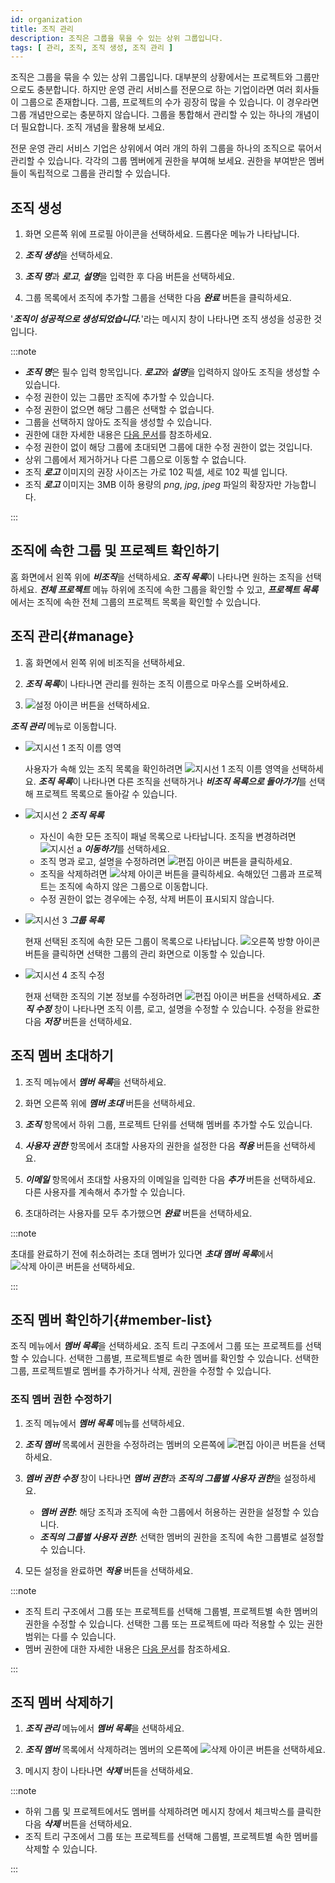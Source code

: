 ```yaml
---
id: organization
title: 조직 관리
description: 조직은 그룹을 묶을 수 있는 상위 그룹입니다.
tags: [ 관리, 조직, 조직 생성, 조직 관리 ]
---
```


조직은 그룹을 묶을 수 있는 상위 그룹입니다. 대부분의 상황에서는 프로젝트와 그룹만으로도 충분합니다. 하지만 운영 관리 서비스를 전문으로 하는 기업이라면 여러 회사들이 그룹으로 존재합니다. 그룹, 프로젝트의 수가 굉장히 많을 수 있습니다. 이 경우라면 그룹 개념만으로는 충분하지 않습니다. 그룹을 통합해서 관리할 수 있는 하나의 개념이 더 필요합니다. 조직 개념을 활용해 보세요.

전문 운영 관리 서비스 기업은 상위에서 여러 개의 하위 그룹을 하나의 조직으로 묶어서 관리할 수 있습니다. 각각의 그룹 멤버에게 권한을 부여해 보세요. 권한을 부여받은 멤버들이 독립적으로 그룹을 관리할 수 있습니다.

## 조직 생성

1. 화면 오른쪽 위에 프로필 아이콘을 선택하세요. 드롭다운 메뉴가 나타납니다.

1. ***조직 생성***을 선택하세요.

1. ***조직 명***과 ***로고***, ***설명***을 입력한 후 다음 버튼을 선택하세요.

1. 그룹 목록에서 조직에 추가할 그룹을 선택한 다음 ***완료*** 버튼을 클릭하세요.

'***조직이 성공적으로 생성되었습니다.***'라는 메시지 창이 나타나면 조직 생성을 성공한 것입니다.

:::note

* ***조직 명***은 필수 입력 항목입니다. ***로고***와 ***설명***을 입력하지 않아도 조직을 생성할 수 있습니다.
* 수정 권한이 있는 그룹만 조직에 추가할 수 있습니다.
* 수정 권한이 없으면 해당 그룹은 선택할 수 없습니다.
* 그룹을 선택하지 않아도 조직을 생성할 수 있습니다.
* 권한에 대한 자세한 내용은 [다음 문서](project-structure#project-auth)를 참조하세요.
* 수정 권한이 없이 해당 그룹에 초대되면 그룹에 대한 수정 권한이 없는 것입니다.
* 상위 그룹에서 제거하거나 다른 그룹으로 이동할 수 없습니다.
* 조직 ***로고*** 이미지의 권장 사이즈는 가로 102 픽셀, 세로 102 픽셀 입니다. 
* 조직 ***로고*** 이미지는 3MB 이하 용량의 *png*, *jpg*, *jpeg* 파일의 확장자만 가능합니다.

:::

## 조직에 속한 그룹 및 프로젝트 확인하기

홈 화면에서 왼쪽 위에 ***비조직***을 선택하세요. ***조직 목록***이 나타나면 원하는 조직을 선택하세요. ***전체 프로젝트*** 메뉴 하위에 조직에 속한 그룹을 확인할 수 있고, ***프로젝트 목록***에서는 조직에 속한 전체 그룹의 프로젝트 목록을 확인할 수 있습니다.

## 조직 관리{#manage}

<ImgLang img='project-organize-manage.png' desc='조직 관리' />

1. 홈 화면에서 왼쪽 위에 비조직을 선택하세요.

1. ***조직 목록***이 나타나면 관리를 원하는 조직 이름으로 마우스를 오버하세요. 

1. ![설정 아이콘](/img/ico-setting.svg) 버튼을 선택하세요.

***조직 관리*** 메뉴로 이동합니다.

<ImgLang img='project-organize-manage-group.png' desc='조직 관리' />

* ![지시선 1](/img/number-01.png) 조직 이름 영역

  사용자가 속해 있는 조직 목록을 확인하려면 ![지시선 1](/img/number-01.png) 조직 이름 영역을 선택하세요. ***조직 목록***이 나타나면 다른 조직을 선택하거나 ***비조직 목록으로 돌아가기***를 선택해 프로젝트 목록으로 돌아갈 수 있습니다.

* ![지시선 2](/img/number-02.png) ***조직 목록***

  - 자신이 속한 모든 조직이 패널 목록으로 나타납니다. 조직을 변경하려면 ![지시선 a](/img/char-a.svg) ***이동하기***를 선택하세요.
  - 조직 명과 로고, 설명을 수정하려면 ![편집 아이콘](/img/ico-edit.svg) 버튼을 클릭하세요.
  - 조직을 삭제하려면 ![삭제 아이콘](/img/ico-trash.svg) 버튼을 클릭하세요. 속해있던 그룹과 프로젝트는 조직에 속하지 않은 그룹으로 이동합니다.
  - 수정 권한이 없는 경우에는 수정, 삭제 버튼이 표시되지 않습니다.

* ![지시선 3](/img/number-03.png) ***그룹 목록***

  현재 선택된 조직에 속한 모든 그룹이 목록으로 나타납니다. ![오른쪽 방향 아이콘](/img/right-arrow.svg) 버튼을 클릭하면 선택한 그룹의 관리 화면으로 이동할 수 있습니다.

* ![지시선 4](/img/number-04.png) 조직 수정

  현재 선택한 조직의 기본 정보를 수정하려면 ![편집 아이콘](/img/ico-edit.svg) 버튼을 선택하세요. ***조직 수정*** 창이 나타나면 조직 이름, 로고, 설명을 수정할 수 있습니다. 수정을 완료한 다음 ***저장*** 버튼을 선택하세요.

## 조직 멤버 초대하기

1. 조직 메뉴에서 ***멤버 목록***을 선택하세요.

1. 화면 오른쪽 위에 ***멤버 초대*** 버튼을 선택하세요.

1. ***조직*** 항목에서 하위 그룹, 프로젝트 단위를 선택해 멤버를 추가할 수도 있습니다.

1. ***사용자 권한*** 항목에서 초대할 사용자의 권한을 설정한 다음 ***적용*** 버튼을 선택하세요.

1. ***이메일*** 항목에서 초대할 사용자의 이메일을 입력한 다음 ***추가*** 버튼을 선택하세요. 다른 사용자를 계속해서 추가할 수 있습니다.

1. 초대하려는 사용자를 모두 추가했으면 ***완료*** 버튼을 선택하세요.

:::note

초대를 완료하기 전에 취소하려는 초대 멤버가 있다면 ***초대 멤버 목록***에서 ![삭제 아이콘](/img/ico-trash-red.svg) 버튼을 선택하세요.

:::

## 조직 멤버 확인하기{#member-list}

<ImgLang img='organization-member.png' desc='조직 멤버 확인' />

조직 메뉴에서 ***멤버 목록***을 선택하세요. 조직 트리 구조에서 그룹 또는 프로젝트를 선택할 수 있습니다. 선택한 그룹별, 프로젝트별로 속한 멤버를 확인할 수 있습니다. 선택한 그룹, 프로젝트별로 멤버를 추가하거나 삭제, 권한을 수정할 수 있습니다.

### 조직 멤버 권한 수정하기

1. 조직 메뉴에서 ***멤버 목록*** 메뉴를 선택하세요.

1. ***조직 멤버*** 목록에서 권한을 수정하려는 멤버의 오른쪽에 ![편집 아이콘](/img/ico-edit.svg) 버튼을 선택하세요. 

1. ***멤버 권한 수정*** 창이 나타나면 ***멤버 권한***과 ***조직의 그룹별 사용자 권한***을 설정하세요.

    * ***멤버 권한***: 해당 조직과 조직에 속한 그룹에서 허용하는 권한을 설정할 수 있습니다.
    * ***조직의 그룹별 사용자 권한***: 선택한 멤버의 권한을 조직에 속한 그룹별로 설정할 수 있습니다.

1. 모든 설정을 완료하면 ***적용*** 버튼을 선택하세요.

:::note

* 조직 트리 구조에서 그룹 또는 프로젝트를 선택해 그룹별, 프로젝트별 속한 멤버의 권한을 수정할 수 있습니다. 선택한 그룹 또는 프로젝트에 따라 적용할 수 있는 권한 범위는 다를 수 있습니다.
* 멤버 권한에 대한 자세한 내용은 [다음 문서](project-structure#project-auth)를 참조하세요.

:::

## 조직 멤버 삭제하기

1. ***조직 관리*** 메뉴에서 ***멤버 목록***을 선택하세요.

1. ***조직 멤버*** 목록에서 삭제하려는 멤버의 오른쪽에 ![삭제 아이콘](/img/ico-trash-red.svg) 버튼을 선택하세요. 

1. 메시지 창이 나타나면 ***삭제*** 버튼을 선택하세요.

:::note

* 하위 그룹 및 프로젝트에서도 멤버를 삭제하려면 메시지 창에서 체크박스를 클릭한 다음 ***삭제*** 버튼을 선택하세요.
* 조직 트리 구조에서 그룹 또는 프로젝트를 선택해 그룹별, 프로젝트별 속한 멤버를 삭제할 수 있습니다.

:::